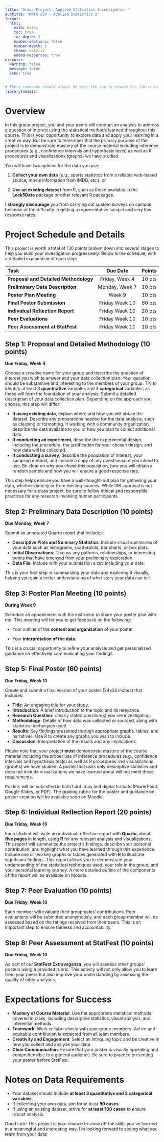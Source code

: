```yaml
---
title: "Group Project: Applied Statistics Investigation "
subtitle: "Math 260 - Applied Statistics I"
format:
  html:
    math: katex
    toc: true
    toc_depth: 2
    number-sections: false
    number-depth: 2
    theme: materia
    embed-resources: true
execute: 
  warning: false
  message: false
  echo: true
---
```


```r
# These commands should always be near the top to ensure the libraries are loaded before the analysis.
library(mosaic)
```

# Overview

In this group project, you and your peers will conduct an analysis to address a question of interest using the statistical methods learned throughout this course. This is your opportunity to explore data and apply your learning in a creative way. But be sure to remember that the primary purpose of the project is to demonstrate mastery of the course material including inference procedures (e.g., confidence intervals and hypothesis tests) as well as R procedures and visualizations (graphs) we have studied.

You will have two options for the data you use:

1.  **Collect your own data** (e.g., sports statistics from a reliable web-based source, movie information from IMDB, etc.), or

2.  **Use an existing dataset** from R, such as those available in the **Lock5Data** package or other relevant R packages.

I **strongly discourage** you from carrying out custom surveys on campus because of the difficulty in getting a representative sample and very low response rates.

# Project Schedule and Details

This project is worth a total of 130 points broken down into several stages to help you build your investigation progressively. Below is the schedule, with a detailed explanation of each step:

| Task                                  |    Due Date    | Points |
|:--------------------------------------|:--------------:|:------:|
| **Proposal and Detailed Methodology** | Friday, Week 4 | 10 pts |
| **Preliminary Data Description**      | Monday, Week 7 | 10 pts |
| **Poster Plan Meeting**               |     Week 9     | 10 pts |
| **Final Poster Submission**           | Friday Week 10 | 60 pts |
| **Individual Reflection Report**      | Friday Week 10 | 20 pts |
| **Peer Evaluations**                  | Friday Week 10 | 10 pts |
| **Peer Assessment at StatFest**       | Friday Week 10 | 10 pts |

## Step 1: Proposal and Detailed Methodology (10 points)

**Due Friday, Week 4**

Choose a creative name for your group and describe the question of interest you wish to answer and your data collection plan. Your question should be substantive and interesting to the members of your group. Try to identify at least 3 **quantitative** variables and 3 **categorical** variables, as these will form the foundation of your analysis. Submit a detailed description of your data collection plan. Depending on the approach you choose, this step will differ:

-   **If using existing data**, explain where and how you will obtain the dataset. Describe any preparations needed for the data analysis, such as cleaning or formatting. If working with a community organization, describe the data available to you or how you plan to collect additional data.
-   **If conducting an experiment**, describe the experimental design, including the procedure, the justification for your chosen design, and how data will be collected.
-   **If conducting a survey**, describe the population of interest, your sampling method, and include a copy of any questionnaire you intend to use. Be clear on why you chose this population, how you will obtain a random sample and how you will ensure a good response rate.

This step helps ensure you have a well-thought-out plan for gathering your data, whether directly or from existing sources. While IRB approval is not necessary for a class project, be sure to follow ethical and responsible practices for any research involving human participants.

## Step 2: Preliminary Data Description (10 points)

**Due Monday, Week 7**

Submit an annotated Quarto report that includes:

-   **Descriptive Plots and Summary Statistics**: Include visual summaries of your data such as histograms, scatterplots, bar charts, or box plots.
-   **Initial Observations**: Discuss any patterns, relationships, or interesting points that have emerged from your preliminary exploration.
-   **Data File**: Include with your submission a csv including your data.

This is your first step in summarizing your data and exploring it visually, helping you gain a better understanding of what story your data can tell.

## Step 3: Poster Plan Meeting (10 points)

**During Week 9**

Schedule an appointment with the instructor to share your poster plan with me. This meeting will for you to get feedback on the following:

-   Your outline of the **content and organization** of your poster.

-   Your **interpretation of the data**.

This is a crucial opportunity to refine your analysis and get personalized guidance on effectively communicating your findings.

## Step 5: Final Poster (60 points)

**Due Friday, Week 10**

Create and submit a final version of your poster (24x36 inches) that includes:

-   **Title**: An engaging title for your study.
-   **Introduction**: A brief introduction to the topic and its relevance.
-   **Research Question**: Clearly stated question(s) you are investigating.
-   **Methodology**: Details of how data was collected or sourced, along with statistical techniques used.
-   **Results**: Key findings presented through appropriate graphs, tables, and narratives. Use R to create any graphs you wish to include.
-   **Discussion**: Interpretation of the results and any implications.

Please note that your project **must** demonstrate mastery of the course material including the proper use of inference procedures (e.g., confidence intervals and hypothesis tests) as well as R procedures and visualizations (graphs) we have studied. A poster that uses only descriptive statistics and does not include visualizations we have learned about will not meet these requirements.

Posters will be submitted in both hard copy and digital formats (PowerPoint, Google Slides, or PDF). The grading rubric for the poster and guidance on poster creation will be available soon on Moodle.

## Step 6: Individual Reflection Report (20 points)

**Due Friday, Week 10**

Each student will write an individual reflection report with **Quarto**, about **five pages** in length, using **R** for any relevant analysis and visualizations. This report will summarize the project’s findings, describe your personal contribution, and highlight what you have learned through this experience. Include one or two key graphs or tables generated with **R** to illustrate significant findings. This report allows you to demonstrate your understanding of the statistical techniques used, your role in the group, and your personal learning journey. A more detailed outline of the components of the report will be available on Moodle.

## Step 7: Peer Evaluation (10 points)

**Due Friday, Week 10**

Each member will evaluate their groupmates’ contributions. Peer evaluations will be submitted anonymously, and each group member will be assessed based on the ratings received from their peers. This is an important step to ensure fairness and accountability.

## Step 8: Peer Assessment at StatFest (10 points)

**Due Friday, Week 10**

As part of our **StatFest Extravaganza**, you will asseess other groups' posters using a provided rubric. This activity will not only allow you to learn from your peers but also improve your understanding by assessing the quality of other analyses.

# Expectations for Success

-   **Mastery of Course Material**: Use the appropriate statistical methods covered in class, including descriptive statistics, visual analysis, and inferential methods.
-   **Teamwork**: Work collaboratively with your group members. Active and equitable contribution is expected from all team members.
-   **Creativity and Engagement**: Select an intriguing topic and be creative in how you collect and analyze your data.
-   **Clear Communication**: Ensure that your poster is visually appealing and comprehensible to a general audience. Be sure to practice presenting your poster before StatFest.

# Notes on Data Requirements

-   Your dataset should include **at least 3 quantitative and 3 categorical variables**.
-   If collecting your own data, aim for at least **50 cases**.
-   If using an existing dataset, strive for **at least 100 cases** to ensure robust analysis.

Good luck! This project is your chance to show off the skills you've learned in a meaningful and interesting way. I'm looking forward to seeing what you learn from your data!
